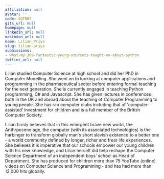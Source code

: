 ```yaml
---
affiliation: null
avatar: ''
code: 8QTNH7
gitx_url: null
homepage: null
linkedin_url: null
mastodon_url: null
name: Lilian_Priya
slug: lilian-priya
submissions:
- what-my-300-fantastic-young-students-taught-me-about-python
twitter_url: null
---
```


Lilian studied Computer Science at high school and did her PhD in Computer Modelling. She went on to looking at computer applications and programming in the pharmaceutical sector before entering formal teaching for the next generation. She is currently engaged in teaching Python programming, C# and Javascript. She has given lectures in conferences both in the UK and abroad about the teaching of Computer Programming to young people. She has ran computer clubs including that of 'computer-assisted' investment for children and is a full member of the British Computer Society.

Lilian firmly believes that in this emergent brave new world, the Anthrpocene age, the computer (with its associated technologies) is the harbinger to transform globally man's short slavish existence to a better one - a world community defined by longer, richer and freer life experiences. She believes it is imperative that our schools empower our young children with his new knowledge, and Lilian herself did help reshape the Computer Science Department of an independent boys' school as Head of Department. She has produced for children more than 75 YouTube (online) videos on Computer Science and Programming - and has had more than 12,000 hits globally.